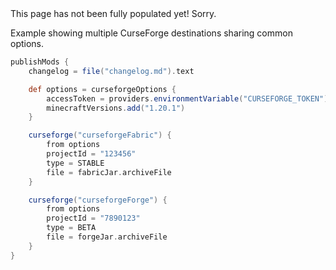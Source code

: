 <Callout type="error" emoji="️🚫">
    This page has not been fully populated yet! Sorry.
</Callout>

Example showing multiple CurseForge destinations sharing common options.

```gradle
publishMods {
    changelog = file("changelog.md").text

    def options = curseforgeOptions {
        accessToken = providers.environmentVariable("CURSEFORGE_TOKEN")
        minecraftVersions.add("1.20.1")
    }

    curseforge("curseforgeFabric") {
        from options
        projectId = "123456"
        type = STABLE
        file = fabricJar.archiveFile
    }

    curseforge("curseforgeForge") {
        from options
        projectId = "7890123"
        type = BETA
        file = forgeJar.archiveFile
    }
}
```